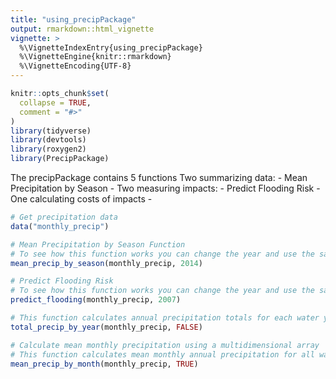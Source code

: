 ```yaml
---
title: "using_precipPackage"
output: rmarkdown::html_vignette
vignette: >
  %\VignetteIndexEntry{using_precipPackage}
  %\VignetteEngine{knitr::rmarkdown}
  %\VignetteEncoding{UTF-8}
---
```




```r
knitr::opts_chunk$set(
  collapse = TRUE,
  comment = "#>"
)
library(tidyverse)
library(devtools)
library(roxygen2)
library(PrecipPackage)

```

The precipPackage contains 5 functions 
Two summarizing data:
- Mean Precipitation by Season
-
Two measuring impacts:
- Predict Flooding Risk
-
One calculating costs of impacts
-

```r

# Get precipitation data
data("monthly_precip")

# Mean Precipitation by Season Function
# To see how this function works you can change the year and use the same precipitation data
mean_precip_by_season(monthly_precip, 2014)

```

```r
# Predict Flooding Risk
# To see how this function works you can change the year and use the same precipitation data
predict_flooding(monthly_precip, 2007)
```

```r
# This function calculates annual precipitation totals for each water year by location. displayed as either a graph (TRUE) or a table (FALSE).
total_precip_by_year(monthly_precip, FALSE)

```




```r
# Calculate mean monthly precipitation using a multidimensional array
# This function calculates mean monthly annual precipitation for all water years, displayed as either a graph (TRUE) or a table (FALSE).
mean_precip_by_month(monthly_precip, TRUE)

```
